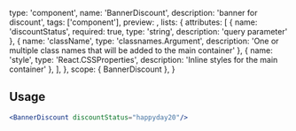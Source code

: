 
  type: 'component',
  name: 'BannerDiscount',
  description: 'banner for discount',
  tags: ['component'],
  preview: <BannerDiscount discountStatus="happyday20"/>,
  lists: {
    attributes: [
      { name: 'discountStatus', required: true, type: 'string', description: 'query parameter' },
      { name: 'className', type: 'classnames.Argument', description: 'One or multiple class names that will be added to the main container' },
      { name: 'style', type: 'React.CSSProperties', description: 'Inline styles for the main container' },
    ],
  },
  scope: { BannerDiscount },
}

## Usage

```jsx
<BannerDiscount discountStatus="happyday20"/>
```
